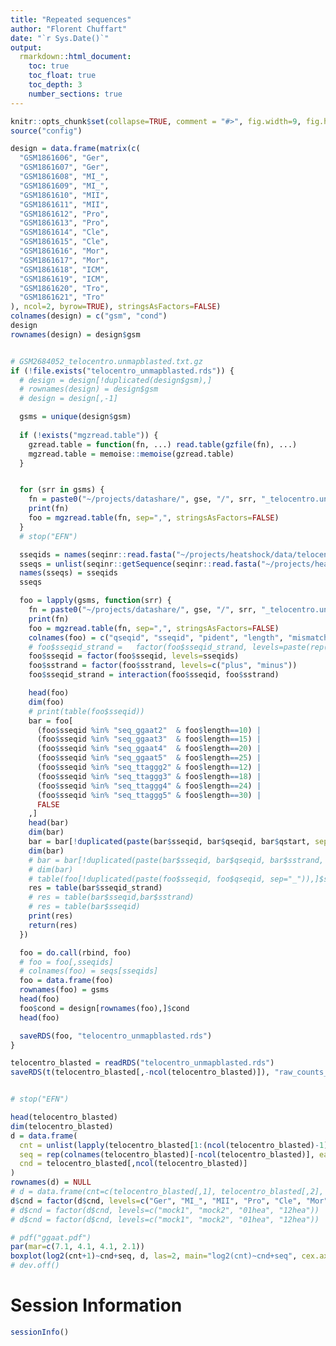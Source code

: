 ```yaml
---
title: "Repeated sequences"
author: "Florent Chuffart"
date: "`r Sys.Date()`"
output: 
  rmarkdown::html_document:
    toc: true
    toc_float: true
    toc_depth: 3
    number_sections: true
---
```



```r
knitr::opts_chunk$set(collapse=TRUE, comment = "#>", fig.width=9, fig.height=6, eval=TRUE, echo=FALSE, results="hide")
source("config")
```


```r
design = data.frame(matrix(c(
  "GSM1861606", "Ger",
  "GSM1861607", "Ger",
  "GSM1861608", "MI_",
  "GSM1861609", "MI_",
  "GSM1861610", "MII",
  "GSM1861611", "MII",
  "GSM1861612", "Pro",
  "GSM1861613", "Pro",
  "GSM1861614", "Cle",
  "GSM1861615", "Cle",
  "GSM1861616", "Mor",
  "GSM1861617", "Mor",
  "GSM1861618", "ICM",
  "GSM1861619", "ICM",
  "GSM1861620", "Tro",
  "GSM1861621", "Tro"
), ncol=2, byrow=TRUE), stringsAsFactors=FALSE)
colnames(design) = c("gsm", "cond")
design
rownames(design) = design$gsm


# GSM2684052_telocentro.unmapblasted.txt.gz
if (!file.exists("telocentro_unmapblasted.rds")) {
  # design = design[!duplicated(design$gsm),]
  # rownames(design) = design$gsm
  # design = design[,-1]

  gsms = unique(design$gsm)
  
  if (!exists("mgzread.table")) {
    gzread.table = function(fn, ...) read.table(gzfile(fn), ...)
    mgzread.table = memoise::memoise(gzread.table)
  }


  for (srr in gsms) {
    fn = paste0("~/projects/datashare/", gse, "/", srr, "_telocentro.unmapblasted.txt.gz")
    print(fn)
    foo = mgzread.table(fn, sep=",", stringsAsFactors=FALSE)
  }
  # stop("EFN")

  sseqids = names(seqinr::read.fasta("~/projects/heatshock/data/telocentro.fasta"))
  sseqs = unlist(seqinr::getSequence(seqinr::read.fasta("~/projects/heatshock/data/telocentro.fasta"), as.string = TRUE))
  names(sseqs) = sseqids
  sseqs

  foo = lapply(gsms, function(srr) {
    fn = paste0("~/projects/datashare/", gse, "/", srr, "_telocentro.unmapblasted.txt.gz")
    print(fn)
    foo = mgzread.table(fn, sep=",", stringsAsFactors=FALSE)
    colnames(foo) = c("qseqid", "sseqid", "pident", "length", "mismatch", "gapopen", "qstart", "qend", "sstart", "send", "evalue", "bitscore", "sstrand")
    # foo$sseqid_strand =   factor(foo$sseqid_strand, levels=paste(rep(sseqids, each=2), unique(foo$sstrand), sep="_"))
    foo$sseqid = factor(foo$sseqid, levels=sseqids)
    foo$sstrand = factor(foo$sstrand, levels=c("plus", "minus"))
    foo$sseqid_strand = interaction(foo$sseqid, foo$sstrand)

    head(foo)
    dim(foo)
    # print(table(foo$sseqid))
    bar = foo[
      (foo$sseqid %in% "seq_ggaat2"  & foo$length==10) |
      (foo$sseqid %in% "seq_ggaat3"  & foo$length==15) |
      (foo$sseqid %in% "seq_ggaat4"  & foo$length==20) |
      (foo$sseqid %in% "seq_ggaat5"  & foo$length==25) |
      (foo$sseqid %in% "seq_ttaggg2" & foo$length==12) |
      (foo$sseqid %in% "seq_ttaggg3" & foo$length==18) |
      (foo$sseqid %in% "seq_ttaggg4" & foo$length==24) |
      (foo$sseqid %in% "seq_ttaggg5" & foo$length==30) |
      FALSE
    ,]
    head(bar)
    dim(bar)
    bar = bar[!duplicated(paste(bar$sseqid, bar$qseqid, bar$qstart, sep="_")),]
    dim(bar)
    # bar = bar[!duplicated(paste(bar$sseqid, bar$qseqid, bar$sstrand, sep="_")),]
    # dim(bar)
    # table(foo[!duplicated(paste(foo$sseqid, foo$qseqid, sep="_")),]$sseqid)
    res = table(bar$sseqid_strand)
    # res = table(bar$sseqid,bar$sstrand)
    # res = table(bar$sseqid)
    print(res)
    return(res)
  })

  foo = do.call(rbind, foo)
  # foo = foo[,sseqids]
  # colnames(foo) = seqs[sseqids]
  foo = data.frame(foo)
  rownames(foo) = gsms
  head(foo)
  foo$cond = design[rownames(foo),]$cond
  head(foo)

  saveRDS(foo, "telocentro_unmapblasted.rds")
}

telocentro_blasted = readRDS("telocentro_unmapblasted.rds")
saveRDS(t(telocentro_blasted[,-ncol(telocentro_blasted)]), "raw_counts_telocentro.rds")


# stop("EFN")

```


```r
head(telocentro_blasted)
dim(telocentro_blasted)
d = data.frame(
  cnt = unlist(lapply(telocentro_blasted[1:(ncol(telocentro_blasted)-1)], identity)),     
  seq = rep(colnames(telocentro_blasted)[-ncol(telocentro_blasted)], each=nrow(telocentro_blasted)), 
  cnd = telocentro_blasted[,ncol(telocentro_blasted)]
)
rownames(d) = NULL
# d = data.frame(cnt=c(telocentro_blasted[,1], telocentro_blasted[,2], telocentro_blasted[,3], telocentro_blasted[,4], telocentro_blasted[,5], telocentro_blasted[,6]), seq=rep(colnames(telocentro_blasted)[1:6], each=nrow(telocentro_blasted)), cnd=telocentro_blasted[,7])
d$cnd = factor(d$cnd, levels=c("Ger", "MI_", "MII", "Pro", "Cle", "Mor", "ICM", "Tro"))
# d$cnd = factor(d$cnd, levels=c("mock1", "mock2", "01hea", "12hea"))
# d$cnd = factor(d$cnd, levels=c("mock1", "mock2", "01hea", "12hea"))

# pdf("ggaat.pdf")
par(mar=c(7.1, 4.1, 4.1, 2.1))
boxplot(log2(cnt+1)~cnd+seq, d, las=2, main="log2(cnt)~cnd+seq", cex.axis=.5)
# dev.off()
```









# Session Information

```r
sessionInfo()
```














